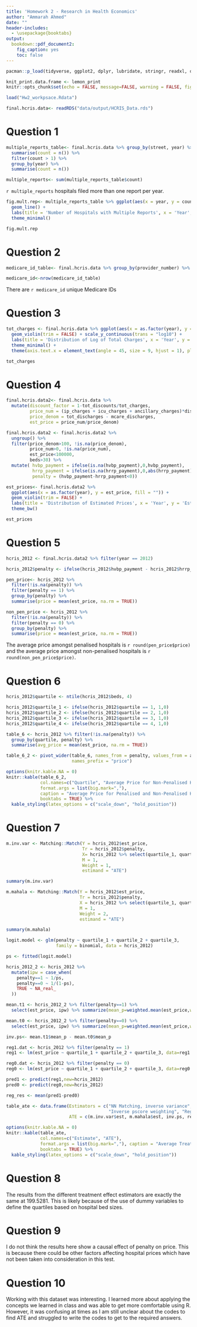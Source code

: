 ```yaml
---
title: 'Homework 2 - Research in Health Economics'
author: "Ammarah Ahmed"
date: ""
header-includes:
  - \usepackage{booktabs}
output: 
  bookdown::pdf_document2:
    fig_caption: yes
    toc: false
---
```


```r
pacman::p_load(tidyverse, ggplot2, dplyr, lubridate, stringr, readxl, data.table, gdata, readr,scales, kableExtra, lemon, imputeTS)
```

```r
knit_print.data.frame <- lemon_print
knitr::opts_chunk$set(echo = FALSE, message=FALSE, warning = FALSE, fig.width = 16/2, fig.height = 9/2, tidy.opts=list(width.cutoff=60), tidy=TRUE)
```

```r
load("Hw2_workpsace.Rdata")
```

```r
final.hcris.data<- readRDS("data/output/HCRIS_Data.rds")
```

# Question 1 

```r
multiple_reports_table<- final.hcris.data %>% group_by(street, year) %>% 
  summarise(count = n()) %>%
  filter(count > 1) %>% 
  group_by(year) %>% 
  summarise(count = n())
```

```r
multiple_reports<- sum(multiple_reports_table$count)
```

`r multiple_reports` hospitals filed more than one report per year. 


```r
fig.mult.rep<- multiple_reports_table %>% ggplot(aes(x = year, y = count)) +
  geom_line() + 
  labs(title = 'Number of Hospitals with Multiple Reports', x = 'Year', y = 'Number of hospitals') +
  theme_minimal()
```


```r
fig.mult.rep
```

# Question 2

```r
medicare_id_table<- final.hcris.data %>% group_by(provider_number) %>% count() 
```
```r
medicare_id<-nrow(medicare_id_table)
```

There are `r medicare_id` unique Medicare IDs

# Question 3

```r
tot_charges <- final.hcris.data %>% ggplot(aes(x = as.factor(year), y = tot_charges, fill = "")) +
  geom_violin(trim = FALSE) + scale_y_continuous(trans = "log10") +
  labs(title = 'Distribution of Log of Total Charges', x = 'Year', y = 'Log of Total Charges') +
  theme_minimal() + 
  theme(axis.text.x = element_text(angle = 45, size = 9, hjust = 1), plot.title = element_text(hjust = 0.5))
```


```r
tot_charges
```

# Question 4

```r
final.hcris.data2<- final.hcris.data %>%
  mutate(discount_factor = 1-tot_discounts/tot_charges,
         price_num = (ip_charges + icu_charges + ancillary_charges)*discount_factor - tot_mcare_payment,
         price_denom = tot_discharges - mcare_discharges,
         est_price = price_num/price_denom)
```
```r
final.hcris.data2 <- final.hcris.data2 %>%
  ungroup() %>% 
  filter(price_denom>100, !is.na(price_denom), 
         price_num>0, !is.na(price_num),
         est_price<100000, 
         beds>30) %>%
  mutate( hvbp_payment = ifelse(is.na(hvbp_payment),0,hvbp_payment),
          hrrp_payment = ifelse(is.na(hrrp_payment),0,abs(hrrp_payment)),
          penalty = (hvbp_payment-hrrp_payment<0))
```

```r
est_prices<- final.hcris.data2 %>% 
  ggplot(aes(x = as.factor(year), y = est_price, fill = "")) +
  geom_violin(trim = FALSE) + 
  labs(title = 'Distribution of Estimated Prices', x = 'Year', y = 'Estimated Prices') +
  theme_bw()
```


```r
est_prices
```

# Question 5

```r
hcris_2012 <- final.hcris.data2 %>% filter(year == 2012)
```
```r
hcris_2012$penalty <- ifelse(hcris_2012$hvbp_payment - hcris_2012$hrrp_payment < 0, 1,0) 
```
```r
pen_price<- hcris_2012 %>%
  filter(!is.na(penalty)) %>% 
  filter(penalty == 1) %>%
  group_by(penalty) %>% 
  summarise(price = mean(est_price, na.rm = TRUE))
```
```r
non_pen_price <- hcris_2012 %>%
  filter(!is.na(penalty)) %>% 
  filter(penalty == 0) %>%
  group_by(penalty) %>% 
  summarise(price = mean(est_price, na.rm = TRUE))
```

The average price amongst penalised hospitals is `r round(pen_price$price)` and the average price amongst non-penalised hospitals is `r round(non_pen_price$price)`.


# Question 6 

```r
hcris_2012$quartile <- ntile(hcris_2012$beds, 4)
```
```r
hcris_2012$quartile_1 <- ifelse(hcris_2012$quartile == 1, 1,0)
hcris_2012$quartile_2 <- ifelse(hcris_2012$quartile == 2, 1,0)
hcris_2012$quartile_3 <- ifelse(hcris_2012$quartile == 3, 1,0)
hcris_2012$quartile_4 <- ifelse(hcris_2012$quartile == 4, 1,0)
```

```r
table_6 <- hcris_2012 %>% filter(!is.na(penalty)) %>%
  group_by(quartile, penalty) %>%
  summarise(avg_price = mean(est_price, na.rm = TRUE))

```
```r
table_6_2 <- pivot_wider(table_6, names_from = penalty, values_from = avg_price, 
                         names_prefix = "price")
```


```r
options(knitr.kable.NA = 0)
knitr::kable(table_6_2, 
             col.names=c("Quartile", "Average Price for Non-Penalised Hospitals", "Average Price for Penalised Hospitals"),
             format.args = list(big.mark=","), 
             caption = "Average Price for Penalised and Non-Penalised Hospitals",
             booktabs = TRUE) %>%
  kable_styling(latex_options = c("scale_down", "hold_position"))
```

# Question 7

```r
m.inv.var <- Matching::Match(Y = hcris_2012$est_price,
                             Tr = hcris_2012$penalty,
                             X= hcris_2012 %>% select(quartile_1, quartile_2, quartile_3),
                             M = 1,
                             Weight = 1,
                             estimand = "ATE")
```
```r
summary(m.inv.var)
```

```r
m.mahala <- Matching::Match(Y = hcris_2012$est_price, 
                            Tr = hcris_2012$penalty,
                            X = hcris_2012 %>% select(quartile_1, quartile_2, quartile_3),
                            M = 1,
                            Weight = 2,
                            estimand = "ATE")
```
```r
summary(m.mahala)
```

```r
logit.model <- glm(penalty ~ quartile_1 + quartile_2 + quartile_3,
                   family = binomial, data = hcris_2012)

ps <- fitted(logit.model)
```
```r
hcris_2012_2 <- hcris_2012 %>%
  mutate(ipw = case_when(
    penalty==1 ~ 1/ps,
    penalty==0 ~ 1/(1-ps),
    TRUE ~ NA_real_
  ))
```
```r
mean.t1 <- hcris_2012_2 %>% filter(penalty==1) %>%
  select(est_price, ipw) %>% summarize(mean_p=weighted.mean(est_price,w=ipw))
```
```r
mean.t0 <- hcris_2012_2 %>% filter(penalty==0) %>%
  select(est_price, ipw) %>% summarize(mean_p=weighted.mean(est_price,w=ipw))
```
```r
inv.ps<- mean.t1$mean_p - mean.t0$mean_p
```

```r
reg1.dat <- hcris_2012 %>% filter(penalty == 1)
reg1 <- lm(est_price ~ quartile_1 + quartile_2 + quartile_3, data=reg1.dat)
```
```r
reg0.dat <- hcris_2012 %>% filter(penalty == 0)
reg0 <- lm(est_price ~ quartile_1 + quartile_2 + quartile_3, data=reg0.dat)
```
```r
pred1 <- predict(reg1,new=hcris_2012)
pred0 <- predict(reg0,new=hcris_2012)
```
```r
reg_res <- mean(pred1-pred0)
```

```r
table_ate <- data.frame(Estimators = c("NN Matching, inverse variance", "NN Matching, mahalanobis",
                                       "Inverse pscore weighting", "Regression"),
                        ATE = c(m.inv.var$est, m.mahala$est, inv.ps, reg_res))
```


```r
options(knitr.kable.NA = 0)
knitr::kable(table_ate, 
             col.names=c("Estimate", "ATE"),
             format.args = list(big.mark=","), caption = "Average Treatment Effect",
             booktabs = TRUE) %>%
  kable_styling(latex_options = c("scale_down", "hold_position"))
```
 

# Question 8

The results from the different treatment effect estimators are exactly the same at 199.5281. This is likely because of the use of dummy variables to define the quartiles based on hospital bed sizes.    

# Question 9

I do not think the results here show a causal effect of penalty on price. This is because there could be other factors affecting hospital prices which have not been taken into consideration in this test. 

\newpage

# Question 10

Working with this dataset was interesting. I learned more about applying the concepts we learned in class and was able to get more comfortable using R. However, it was confusing at times as I am still unclear about the codes to find ATE and struggled to write the codes to get to the required answers.

